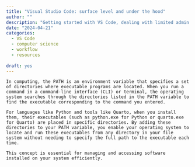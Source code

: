 ```yaml
---
title: "Visual Studio Code: surface level and under the hood"
author: ""
description: "Getting started with VS Code, dealing with limited admin rights in Windows, and as an extension: understanding PATH variables and executables."
date: "2024-04-21"
categories:
  - VS Code
  - computer science
  - workflow
  - resources
  
draft: yes
---
```


```
In computing, the PATH is an environment variable that specifies a set of directories where executable programs are located. When you run a command in a command-line interface (CLI) or terminal, the operating system searches through the directories listed in the PATH variable to find the executable corresponding to the command you entered.

For languages like Python and tools like Quarto, when you install them, their executables (such as python.exe for Python or quarto.exe for Quarto) are placed in specific directories. By adding these directories to your PATH variable, you enable your operating system to locate and run these executables from any directory in your file system without needing to specify the full path to the executable each time.

This concept is essential for managing and accessing software installed on your system efficiently.
```